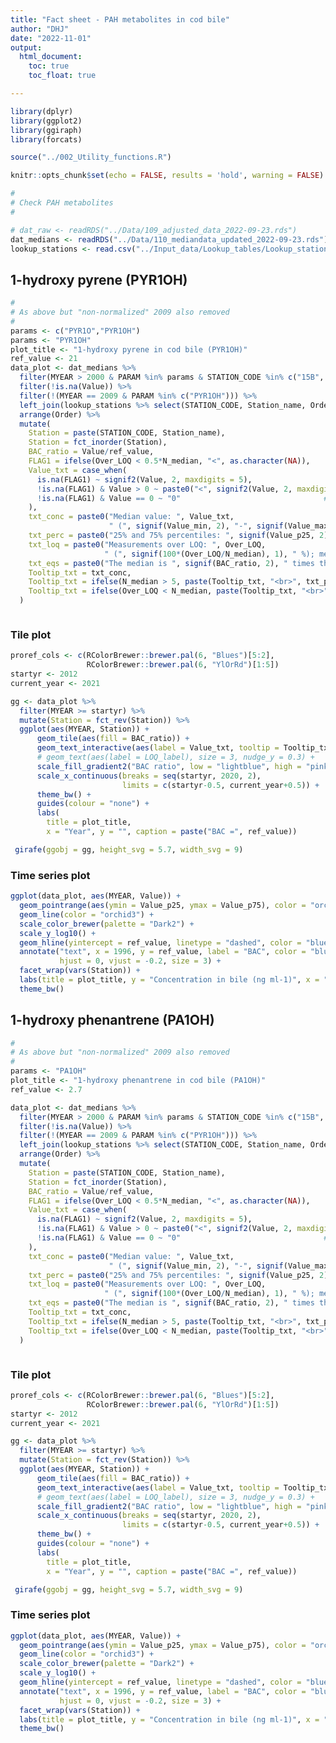 ```yaml
---
title: "Fact sheet - PAH metabolites in cod bile"
author: "DHJ"
date: "2022-11-01"
output: 
  html_document:
    toc: true
    toc_float: true

---
```


```r

library(dplyr)
library(ggplot2)
library(ggiraph)
library(forcats)

source("../002_Utility_functions.R")

knitr::opts_chunk$set(echo = FALSE, results = 'hold', warning = FALSE)

#
# Check PAH metabolites
#

# dat_raw <- readRDS("../Data/109_adjusted_data_2022-09-23.rds")  
dat_medians <- readRDS("../Data/110_mediandata_updated_2022-09-23.rds")
lookup_stations <- read.csv("../Input_data/Lookup_tables/Lookup_stationorder.csv")  


```


## 1-hydroxy pyrene (PYR1OH)  

```r

#
# As above but "non-normalized" 2009 also removed  
#
params <- c("PYR1O","PYR1OH")
params <- "PYR1OH"
plot_title <- "1-hydroxy pyrene in cod bile (PYR1OH)"
ref_value <- 21
data_plot <- dat_medians %>% 
  filter(MYEAR > 2000 & PARAM %in% params & STATION_CODE %in% c("15B", "53B","23B","30B") & Basis == "WW") %>%
  filter(!is.na(Value)) %>%
  filter(!(MYEAR == 2009 & PARAM %in% c("PYR1OH"))) %>%
  left_join(lookup_stations %>% select(STATION_CODE, Station_name, Order)) %>%
  arrange(Order) %>%
  mutate(
    Station = paste(STATION_CODE, Station_name),
    Station = fct_inorder(Station),
    BAC_ratio = Value/ref_value,
    FLAG1 = ifelse(Over_LOQ < 0.5*N_median, "<", as.character(NA)),
    Value_txt = case_when(
      is.na(FLAG1) ~ signif2(Value, 2, maxdigits = 5),
      !is.na(FLAG1) & Value > 0 ~ paste0("<", signif2(Value, 2, maxdigits = 4)),
      !is.na(FLAG1) & Value == 0 ~ "0"                                # for 'SCCP eksl. LOQ' + 'MCCP eksl. LOQ'
    ),
    txt_conc = paste0("Median value: ", Value_txt, 
                      " (", signif(Value_min, 2), "-", signif(Value_max, 2), "; N =", N_median, ")"),
    txt_perc = paste0("25% and 75% percentiles: ", signif(Value_p25, 2), "-", signif(Value_p75, 2)),
    txt_loq = paste0("Measurements over LOQ: ", Over_LOQ, 
                     " (", signif(100*(Over_LOQ/N_median), 1), " %); median LOQ = ", Det_limit),
    txt_eqs = paste0("The median is ", signif(BAC_ratio, 2), " times the BAC (", ref_value, ")"),
    Tooltip_txt = txt_conc,
    Tooltip_txt = ifelse(N_median > 5, paste(Tooltip_txt, "<br>", txt_perc), Tooltip_txt),
    Tooltip_txt = ifelse(Over_LOQ < N_median, paste(Tooltip_txt, "<br>", txt_loq), Tooltip_txt)
  )



```

### Tile plot  

```r

proref_cols <- c(RColorBrewer::brewer.pal(6, "Blues")[5:2],
                 RColorBrewer::brewer.pal(6, "YlOrRd")[1:5])
startyr <- 2012
current_year <- 2021

gg <- data_plot %>%
  filter(MYEAR >= startyr) %>%
  mutate(Station = fct_rev(Station)) %>%
  ggplot(aes(MYEAR, Station)) +
      geom_tile(aes(fill = BAC_ratio)) + 
      geom_text_interactive(aes(label = Value_txt, tooltip = Tooltip_txt), nudge_y = 0, size = 3) +
      # geom_text(aes(label = LOQ_label), size = 3, nudge_y = 0.3) +
      scale_fill_gradient2("BAC ratio", low = "lightblue", high = "pink", midpoint = 1, na.value = "grey85") +
      scale_x_continuous(breaks = seq(startyr, 2020, 2), 
                         limits = c(startyr-0.5, current_year+0.5)) +
      theme_bw() +
      guides(colour = "none") +
      labs(
        title = plot_title,
        x = "Year", y = "", caption = paste("BAC =", ref_value))

 girafe(ggobj = gg, height_svg = 5.7, width_svg = 9)

```

### Time series plot  

```r

ggplot(data_plot, aes(MYEAR, Value)) +
  geom_pointrange(aes(ymin = Value_p25, ymax = Value_p75), color = "orchid3") +
  geom_line(color = "orchid3") +
  scale_color_brewer(palette = "Dark2") +
  scale_y_log10() + 
  geom_hline(yintercept = ref_value, linetype = "dashed", color = "blue") +
  annotate("text", x = 1996, y = ref_value, label = "BAC", color = "blue", 
           hjust = 0, vjust = -0.2, size = 3) +
  facet_wrap(vars(Station)) +
  labs(title = plot_title, y = "Concentration in bile (ng ml-1)", x = "") +
  theme_bw()

```


## 1-hydroxy phenantrene (PA1OH)  

```r

#
# As above but "non-normalized" 2009 also removed  
#
params <- "PA1OH"
plot_title <- "1-hydroxy phenantrene in cod bile (PA1OH)"
ref_value <- 2.7

data_plot <- dat_medians %>% 
  filter(MYEAR > 2000 & PARAM %in% params & STATION_CODE %in% c("15B", "53B","23B","30B") & Basis == "WW") %>%
  filter(!is.na(Value)) %>%
  filter(!(MYEAR == 2009 & PARAM %in% c("PYR1OH"))) %>%
  left_join(lookup_stations %>% select(STATION_CODE, Station_name, Order)) %>%
  arrange(Order) %>%
  mutate(
    Station = paste(STATION_CODE, Station_name),
    Station = fct_inorder(Station),
    BAC_ratio = Value/ref_value,
    FLAG1 = ifelse(Over_LOQ < 0.5*N_median, "<", as.character(NA)),
    Value_txt = case_when(
      is.na(FLAG1) ~ signif2(Value, 2, maxdigits = 5),
      !is.na(FLAG1) & Value > 0 ~ paste0("<", signif2(Value, 2, maxdigits = 4)),
      !is.na(FLAG1) & Value == 0 ~ "0"                                # for 'SCCP eksl. LOQ' + 'MCCP eksl. LOQ'
    ),
    txt_conc = paste0("Median value: ", Value_txt, 
                      " (", signif(Value_min, 2), "-", signif(Value_max, 2), "; N =", N_median, ")"),
    txt_perc = paste0("25% and 75% percentiles: ", signif(Value_p25, 2), "-", signif(Value_p75, 2)),
    txt_loq = paste0("Measurements over LOQ: ", Over_LOQ, 
                     " (", signif(100*(Over_LOQ/N_median), 1), " %); median LOQ = ", Det_limit),
    txt_eqs = paste0("The median is ", signif(BAC_ratio, 2), " times the BAC (", ref_value, ")"),
    Tooltip_txt = txt_conc,
    Tooltip_txt = ifelse(N_median > 5, paste(Tooltip_txt, "<br>", txt_perc), Tooltip_txt),
    Tooltip_txt = ifelse(Over_LOQ < N_median, paste(Tooltip_txt, "<br>", txt_loq), Tooltip_txt)
  )



```

### Tile plot  

```r

proref_cols <- c(RColorBrewer::brewer.pal(6, "Blues")[5:2],
                 RColorBrewer::brewer.pal(6, "YlOrRd")[1:5])
startyr <- 2012
current_year <- 2021

gg <- data_plot %>%
  filter(MYEAR >= startyr) %>%
  mutate(Station = fct_rev(Station)) %>%
  ggplot(aes(MYEAR, Station)) +
      geom_tile(aes(fill = BAC_ratio)) + 
      geom_text_interactive(aes(label = Value_txt, tooltip = Tooltip_txt), nudge_y = 0, size = 3) +
      # geom_text(aes(label = LOQ_label), size = 3, nudge_y = 0.3) +
      scale_fill_gradient2("BAC ratio", low = "lightblue", high = "pink", midpoint = 1, na.value = "grey85") +
      scale_x_continuous(breaks = seq(startyr, 2020, 2), 
                         limits = c(startyr-0.5, current_year+0.5)) +
      theme_bw() +
      guides(colour = "none") +
      labs(
        title = plot_title,
        x = "Year", y = "", caption = paste("BAC =", ref_value))

 girafe(ggobj = gg, height_svg = 5.7, width_svg = 9)

```

### Time series plot  

```r

ggplot(data_plot, aes(MYEAR, Value)) +
  geom_pointrange(aes(ymin = Value_p25, ymax = Value_p75), color = "orchid3") +
  geom_line(color = "orchid3") +
  scale_color_brewer(palette = "Dark2") +
  scale_y_log10() + 
  geom_hline(yintercept = ref_value, linetype = "dashed", color = "blue") +
  annotate("text", x = 1996, y = ref_value, label = "BAC", color = "blue", 
           hjust = 0, vjust = -0.2, size = 3) +
  facet_wrap(vars(Station)) +
  labs(title = plot_title, y = "Concentration in bile (ng ml-1)", x = "") +
  theme_bw()

```